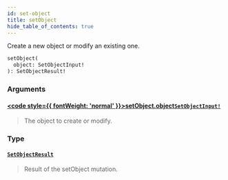 ```yaml
---
id: set-object
title: setObject
hide_table_of_contents: true
---
```








Create a new object or modify an existing one.

```graphql
setObject(
  object: SetObjectInput!
): SetObjectResult!
```


### Arguments

#### [<code style={{ fontWeight: 'normal' }}>setObject.<b>object</b></code>](#)<Bullet />[`SetObjectInput!`](/docs/directory-api-reference/schema/objects/inputs/set-object-input) <Badge class="secondary" text="non-null"/> <Badge class="secondary" text="input"/> <Badge class="secondary" text="objects"/>
> The object to create or modify.
> 

### Type

#### [`SetObjectResult`](/docs/directory-api-reference/schema/objects/objects/set-object-result) <Badge class="secondary" text="object"/> <Badge class="secondary" text="objects"/>
> Result of the setObject mutation.
> 





